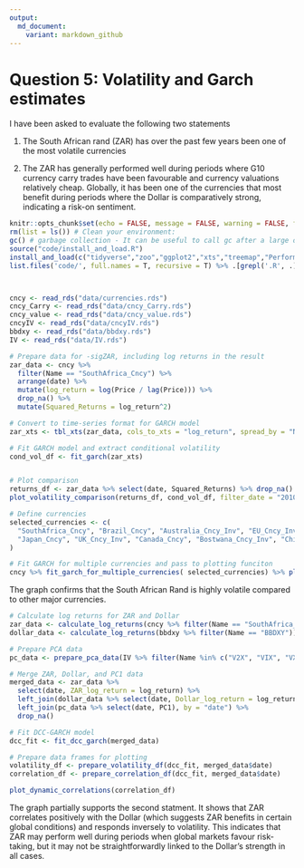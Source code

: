 ```yaml
---
output:
  md_document:
    variant: markdown_github
---
```


# Question 5: Volatility and Garch estimates

I have been asked to evaluate the following two statements  

1. The South African rand (ZAR) has over the past few years been one of the most volatile currencies

2. The ZAR has generally performed well during periods where G10 currency carry trades have been favourable and currency valuations relatively cheap. Globally, it has been one of the currencies that most benefit during periods where the Dollar is comparatively strong, indicating a risk-on sentiment.


```r
knitr::opts_chunk$set(echo = FALSE, message = FALSE, warning = FALSE, fig.width = 6, fig.height = 5, fig.pos="H", fig.pos = 'H')
rm(list = ls()) # Clean your environment:
gc() # garbage collection - It can be useful to call gc after a large object has been removed, as this may prompt R to return memory to the operating system.
source("code/install_and_load.R")
install_and_load(c("tidyverse","zoo","ggplot2","xts","treemap","PerformanceAnalytics","tbl2xts","rugarch","rmgarch","tidyr","scales"))
list.files('code/', full.names = T, recursive = T) %>% .[grepl('.R', .)] %>% as.list() %>% walk(~source(.))



cncy <- read_rds("data/currencies.rds")
cncy_Carry <- read_rds("data/cncy_Carry.rds")
cncy_value <- read_rds("data/cncy_value.rds")
cncyIV <- read_rds("data/cncyIV.rds")
bbdxy <- read_rds("data/bbdxy.rds")
IV <- read_rds("data/IV.rds")
```

```r
# Prepare data for -sigZAR, including log returns in the result
zar_data <- cncy %>%
  filter(Name == "SouthAfrica_Cncy") %>%
  arrange(date) %>%
  mutate(log_return = log(Price / lag(Price))) %>%
  drop_na() %>%
  mutate(Squared_Returns = log_return^2)

# Convert to time-series format for GARCH model
zar_xts <- tbl_xts(zar_data, cols_to_xts = "log_return", spread_by = "Name")

# Fit GARCH model and extract conditional volatility
cond_vol_df <- fit_garch(zar_xts)


# Plot comparison
returns_df <- zar_data %>% select(date, Squared_Returns) %>% drop_na()
plot_volatility_comparison(returns_df, cond_vol_df, filter_date = "2010-01-01")

```






```r
# Define currencies
selected_currencies <- c(
  "SouthAfrica_Cncy", "Brazil_Cncy", "Australia_Cncy_Inv", "EU_Cncy_Inv", 
  "Japan_Cncy", "UK_Cncy_Inv", "Canada_Cncy", "Bostwana_Cncy_Inv", "China_Cncy"
)

# Fit GARCH for multiple currencies and pass to plotting funciton 
cncy %>% fit_garch_for_multiple_currencies( selected_currencies) %>% plot_volatility_across_currencies( highlight_currency = "SouthAfrica_Cncy", filter_date = "2015-01-01")

```
The graph confirms that the South African Rand is highly volatile compared to other major currencies.



```r

# Calculate log returns for ZAR and Dollar
zar_data <- calculate_log_returns(cncy %>% filter(Name == "SouthAfrica_Cncy"))
dollar_data <- calculate_log_returns(bbdxy %>% filter(Name == "BBDXY"))

# Prepare PCA data
pc_data <- prepare_pca_data(IV %>% filter(Name %in% c("V2X", "VIX", "VXEEM")))

# Merge ZAR, Dollar, and PC1 data
merged_data <- zar_data %>%
  select(date, ZAR_log_return = log_return) %>%
  left_join(dollar_data %>% select(date, Dollar_log_return = log_return), by = "date") %>%
  left_join(pc_data %>% select(date, PC1), by = "date") %>%
  drop_na()

# Fit DCC-GARCH model
dcc_fit <- fit_dcc_garch(merged_data)

# Prepare data frames for plotting
volatility_df <- prepare_volatility_df(dcc_fit, merged_data$date)
correlation_df <- prepare_correlation_df(dcc_fit, merged_data$date)

plot_dynamic_correlations(correlation_df)


```

The graph partially supports the second statment. It shows that ZAR correlates positively with the Dollar (which suggests ZAR benefits in certain global conditions) and responds inversely to volatility. This indicates that ZAR may perform well during periods when global markets favour risk-taking, but it may not be straightforwardly linked to the Dollar's strength in all cases.



